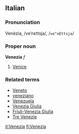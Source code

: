 ==Italian==
===Pronunciation===
Venèzia, /veˈnɛttsja/, /<tt>ve"nEttsja</tt>/
===Proper noun===
'''Venezia''' ''f''

# [[Venice]]

===Related terms===
*[[Veneto]]
*[[veneziano]]
*[[Venezuela]]
*[[Venezia Giulia]]
*[[Friuli-Venezia Giulia]]
*[[Tre Venezie]]

[[it:Venezia]]
[[fi:Venezia]]